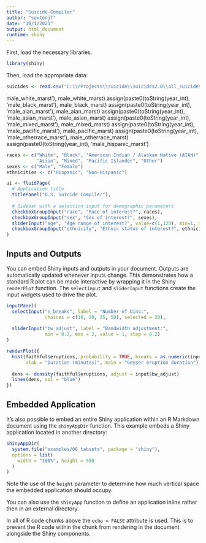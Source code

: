 ---
title: "Suicide-Compiler"
author: "sextonjf"
date: "10/1/2021"
output: html_document
runtime: shiny
---

First, load the necessary libraries.
```{r setup}
library(shiny)
```

Then, load the appropriate data:
```{r}
suicides <- read.csv("C:\\rProjects\\suicide\\suicides2.0\\all_suicides.csv")
```

male_white_marst'), male_white_marst)
  assign(paste0(toString(year_int), 'male_black_marst'), male_black_marst)
  assign(paste0(toString(year_int), 'male_aian_marst'), male_aian_marst)
  assign(paste0(toString(year_int), 'male_asian_marst'), male_asian_marst)
  assign(paste0(toString(year_int), 'male_mixed_marst'), male_mixed_marst)
  assign(paste0(toString(year_int), 'male_pacific_marst'), male_pacific_marst)
  assign(paste0(toString(year_int), 'male_otherrace_marst'), male_otherrace_marst)
  assign(paste0(toString(year_int), 'male_hispanic_marst')


```{r}
races <- c("White", "Black", "American Indian / Alaskan Native (AIAN)",
           "Asian", "Mixed", "Pacific Islander", "Other")
sexes <- c("Male", "Female")
ethnicities <- c("Hispanic", "Non-Hispanic")

ui <- fluidPage(
  # Application title
  titlePanel("U.S. Suicide Compiler"),
  
  # Sidebar with a selection input for demographic parameters
  checkboxGroupInput("race", "Race of interest?", races),
  checkboxGroupInput("sex", "Sex of interest?", sexes),
  sliderInput("age", "Age range of interest?", value=c(1,120), min=1, max=120),
  checkboxGroupInput("ethnicity", "Ethnic status of interest?", ethnicities)
)
```


## Inputs and Outputs

You can embed Shiny inputs and outputs in your document. Outputs are automatically updated whenever inputs change.  This demonstrates how a standard R plot can be made interactive by wrapping it in the Shiny `renderPlot` function. The `selectInput` and `sliderInput` functions create the input widgets used to drive the plot.

```{r eruptions, echo=FALSE}
inputPanel(
  selectInput("n_breaks", label = "Number of bins:",
              choices = c(10, 20, 35, 50), selected = 20),
  
  sliderInput("bw_adjust", label = "Bandwidth adjustment:",
              min = 0.2, max = 2, value = 1, step = 0.2)
)

renderPlot({
  hist(faithful$eruptions, probability = TRUE, breaks = as.numeric(input$n_breaks),
       xlab = "Duration (minutes)", main = "Geyser eruption duration")
  
  dens <- density(faithful$eruptions, adjust = input$bw_adjust)
  lines(dens, col = "blue")
})
```

## Embedded Application

It's also possible to embed an entire Shiny application within an R Markdown document using the `shinyAppDir` function. This example embeds a Shiny application located in another directory:

```{r tabsets, echo=FALSE}
shinyAppDir(
  system.file("examples/06_tabsets", package = "shiny"),
  options = list(
    width = "100%", height = 550
  )
)
```

Note the use of the `height` parameter to determine how much vertical space the embedded application should occupy.

You can also use the `shinyApp` function to define an application inline rather then in an external directory.

In all of R code chunks above the `echo = FALSE` attribute is used. This is to prevent the R code within the chunk from rendering in the document alongside the Shiny components.



